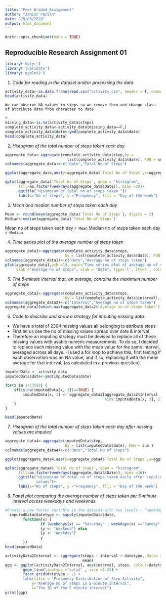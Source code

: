 ---
title: "Peer Graded Assigmnent"
author: "Janish Parikh"
date: "25/08/2020"
output: html_document
---

```{r setup, include=FALSE}
knitr::opts_chunk$set(echo = TRUE)
```
## Reproducible Research Assignment 01


```{r,  message=FALSE}
library('dplyr')
library('lubridate')
library('ggplot2')
```

1. *Code for reading in the dataset and/or processing the data*
```{r , cache=TRUE}
activity_data<-as.data.frame(read.csv("activity.csv", header = T, comment.char = ""))
head(activity_data)

```
    We can observe NA values in steps so we remove them and change class of attribute date from character to date
```{r}
#
missing_data<-is.na(activity_data$steps)
complete_activity_data<-activity_data[missing_data==F,]
complete_activity_data$date<-ymd(complete_activity_data$date)
head(complete_activity_data)
```

2. *Histogram of the total number of steps taken each day*
```{r, warning=FALSE}
aggregate_data<-aggregate(complete_activity_data$step,by =    
                            list(complete_activity_data$date), FUN = sum )
colnames(aggregate_data)<-c("Date","Total No of Steps")

ggplot(aggregate_data,aes(y=aggregate_data$`Total No of Steps`,x=aggregate_data$Date))+geom_bar(stat="identity") + ylab("Total Steps")+xlab("Date")+ggtitle("Total Steps by date")

qplot(aggregate_data$`Total No of Steps`, geom = "histogram", 
      fill=as.factor(weekdays(aggregate_data$Date)), bins =20)+
      ggtitle("Histogram of total no of steps taken ")+
      labs(x="No of steps", y ="Frequency", fill = "Day of the week")
```

3. *Mean and median number of steps taken each day*
```{r}
Mean <- round(mean(aggregate_data$`Total No of Steps`), digits = 2)
Median<-median(aggregate_data$`Total No of Steps`)
```
  Mean no of steps taken each day `r Mean`
    Median no of steps taken each day `r Median`

4. *Time series plot of the average number of steps taken*
```{r}
aggregate_data1<-aggregate(complete_activity_data$steps, 
                           by = list(complete_activity_data$date), FUN = mean)
colnames(aggregate_data1)<-c("Date","Average no of steps taken")
plot(aggregate_data1,pch =19, main="Time series plot of average no of steps taken", 
     ylab ="Average no of steps", xlab = "Date", type='l', lty=6 , col="darkblue")
```


5. *The 5-minute interval that, on average, contains the maximum number of steps*
```{r}
aggregate_data2<-aggregate(complete_activity_data$steps, 
                           by = list(complete_activity_data$interval), FUN = mean)
colnames(aggregate_data2)<-c("Interval","Average no of steps taken")
aggregate_data2[which.max(aggregate_data2$`Average no of steps taken`),]$Interval
```

6. *Code to describe and show a strategy for imputing missing data*

- We have a total of 2304 missing values all belonging to attribute steps
- First let us see the no of missing values spread over date & interval
- Therefore an imputing strategy must be devised to replace all of these missing values with usable numeric measurements. To do so, I decided to replace each missing value with the mean value for the same interval, averaged across all days.
-I used a for loop to achieve this, first testing if each observation was an NA value, and if so, replacing it with the mean average for that interval, (as calculated in a previous question).

```{r}
imputedData <- activity_data
imputedData$date<-ymd(imputedData$date)

for(x in 1:17568) {
    if(is.na(imputedData[x, 1])==TRUE) {
        imputedData[x, 1] <- aggregate_data2[aggregate_data2$Interval 
                                             %in% imputedData[x, 3], 2]
    }
}

head(imputedData)
```

7. *Histogram of the total number of steps taken each day after missing values are imputed*
```{r, warning=FALSE}
aggregate_data4<-aggregate(imputedData$step,
                           by = list(imputedData$date), FUN = sum )
colnames(aggregate_data4)<-c("Date","Total No of Steps")

ggplot(aggregate_data4,aes(y=aggregate_data4$`Total No of Steps`,x=aggregate_data4$Date))+geom_bar(stat="identity") + ylab("Total Steps")+xlab("Date")+ggtitle("Total Steps by date")

qplot(aggregate_data4$`Total No of Steps`, geom = "histogram", 
      fill=as.factor(weekdays(aggregate_data4$Date)), bins =20)+
      ggtitle("Histogram of total no of steps taken daily after imputing missing    
              values")+
      labs(x="No of steps", y ="Frequency", fill = "Day of the week")
```

8. *Panel plot comparing the average number of steps taken per 5-minute interval across weekdays and weekends*
```{r}
#Create a new factor variable in the dataset with two levels – “weekday” and “weekend” indicating whether a given date is a weekday or weekend day.
  imputedData$datetype <- sapply(imputedData$date, 
        function(x) {
                if (weekdays(x) == "Saturday" | weekdays(x) =="Sunday") 
                {y <- "Weekend"} else 
                {y <- "Weekday"}
                y
        })
head(imputedData)
```

```{r}
activityData2Interval <- aggregate(steps ~ interval + datetype, data= imputedData, 
                                   mean)
ggp <- ggplot(activityData2Interval, aes(interval, steps, colour=datetype)) +
        geom_line(linetype ='solid' , size =1.25) +
        facet_grid(datetype ~ .) +
        labs(title = "Frequency Distribution of Step Activity",
            y="Average no of steps in 5-minute interval",
            x="The ID of the 5 minute interval") 
print(ggp)

```
